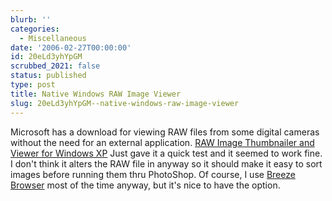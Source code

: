 ```yaml
---
blurb: ''
categories:
  - Miscellaneous
date: '2006-02-27T00:00:00'
id: 20eLd3yhYpGM
scrubbed_2021: false
status: published
type: post
title: Native Windows RAW Image Viewer
slug: 20eLd3yhYpGM--native-windows-raw-image-viewer
---
```


Microsoft has a download for viewing RAW files from some digital
cameras without the need for an external application.
[RAW Image Thumbnailer and Viewer for Windows XP](http://www.microsoft.com/downloads/details.aspx?FamilyID=d48e808e-b10d-4ce4-a141-5866fd4a3286&DisplayLang=en)
Just gave it a quick test and it seemed to work fine. I don't think
it alters the RAW file in anyway so it should make it easy to sort
images before running them thru PhotoShop. Of course, I use
[Breeze Browser](http://www.breezesys.com/BreezeBrowser/index.htm)
most of the time anyway, but it's nice to have the option.
